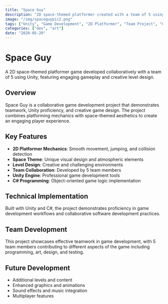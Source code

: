```yaml
---
title: "Space Guy"
description: "2D space-themed platformer created with a team of 5 using Unity."
image: "/img/spaceguypic2.png"
tags: ["Unity", "Game Development", "2D Platformer", "Team Project", "C#", "Space Theme", "Collaboration"]
categories: ["dev", "art"]
date: "2020-05-20"
---
```


# Space Guy

A 2D space-themed platformer game developed collaboratively with a team of 5 using Unity, featuring engaging gameplay and creative level design.

## Overview

Space Guy is a collaborative game development project that demonstrates teamwork, Unity proficiency, and creative game design. The project combines platforming mechanics with space-themed aesthetics to create an engaging player experience.

## Key Features

- **2D Platformer Mechanics**: Smooth movement, jumping, and collision detection
- **Space Theme**: Unique visual design and atmospheric elements
- **Level Design**: Creative and challenging environments
- **Team Collaboration**: Developed by 5 team members
- **Unity Engine**: Professional game development tools
- **C# Programming**: Object-oriented game logic implementation

## Technical Implementation

Built with Unity and C#, the project demonstrates proficiency in game development workflows and collaborative software development practices.

## Team Development

This project showcases effective teamwork in game development, with 5 team members contributing to different aspects of the game including programming, art, design, and testing.

## Future Development

- Additional levels and content
- Enhanced graphics and animations
- Sound effects and music integration
- Multiplayer features 